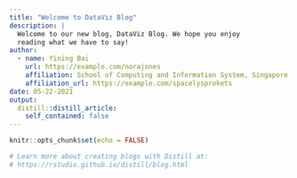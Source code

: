 ```yaml
---
title: "Welcome to DataViz Blog"
description: |
  Welcome to our new blog, DataViz Blog. We hope you enjoy 
  reading what we have to say!
author:
  - name: Yining Bai 
    url: https://example.com/norajones
    affiliation: School of Computing and Information System, Singapore Managemenr University
    affiliation_url: https://example.com/spacelysprokets
date: 05-22-2021
output:
  distill::distill_article:
    self_contained: false
---
```


```r
knitr::opts_chunk$set(echo = FALSE)

# Learn more about creating blogs with Distill at:
# https://rstudio.github.io/distill/blog.html

```



